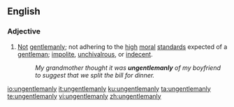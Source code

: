 ==English==

===Adjective===
{{en-adj}}

# [[not|Not]] [[gentlemanly]]; not adhering to the [[high]] [[moral]] [[standards]] expected of a [[gentleman]]; [[impolite]], [[unchivalrous]], or [[indecent]].
#:''My grandmother thought it was '''ungentlemanly''' of my boyfriend to suggest that we split the bill for dinner.''

[[io:ungentlemanly]]
[[it:ungentlemanly]]
[[ku:ungentlemanly]]
[[ta:ungentlemanly]]
[[te:ungentlemanly]]
[[vi:ungentlemanly]]
[[zh:ungentlemanly]]